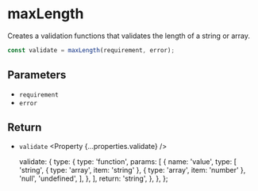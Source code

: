 
<Title>maxLength | Modular Forms</Title>
<Meta
  name="description"
  content="Creates a validation functions that validates the length of a string or array."
/>

# maxLength

Creates a validation functions that validates the length of a string or array.

```ts
const validate = maxLength(requirement, error);
```

## Parameters

- `requirement` <Property type="number" />
- `error` <Property type="string" />

## Return

- `validate` <Property {...properties.validate} />

  validate: {
    type: {
      type: 'function',
      params: [
        {
          name: 'value',
          type: [
            'string',
            { type: 'array', item: 'string' },
            { type: 'array', item: 'number' },
            'null',
            'undefined',
          ],
        },
      ],
      return: 'string',
    },
  },
};
